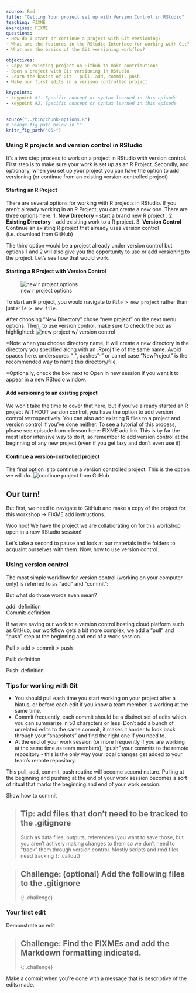 ```yaml
---
source: Rmd  
title: "Getting Your project set up with Version Control in RStudio"  
teaching: FIXME
exercises: FIXME
questions:
- How do I start or continue a project with Git versioning?
- What are the features in the RStudio Interface for working with Git?
- What are the basics of the Git versioning workflow?

objectives:
- Copy an existing project on Github to make contributions
- Open a project with Git versioning in RStudio
- Learn the basics of Git - pull, add, commit, push
- Make our first edits in a verison controlled project

keypoints:
- keypoint #1. Specific concept or syntax learned in this episode
- keypoint #2. Specific concept or syntax learned in this episode
---
```


```r
source("../bin/chunk-options.R")
# change fig path below in ""
knitr_fig_path("05-")
```


### Using R projects and version control in RStudio

It's a two step process to work on a project in RStudio with version control. First step is to make sure your work is set up as an R Project. Secondly, and optionally, when you set up your project you can have the option to add versioning (or continue from an existing version-controlled project). 

#### Starting an R Project

There are several options for working with R projects in RStudio. If you aren't already working in an R Project, you can create a new one. There are three options here:
1. **New Directory** - start a brand new R project .
2. **Existing Directory** - add exisiting work to a R project.
3. **Version Control** Continue an existing R project that already uses version control (i.e. download from GitHub)

The third option would be a project already under version control but options 1 and 2 will also give you the opportunity to use or add versioning to the project. Let's see how that would work. 

#### Starting a R Project with Version Control

![new r project options](../fig/05-new-project.PNG)

To start an R project, you would navigate to `File > new project` rather than just `File > new file`. 

After choosing "New Directory" chose "new project" on the next menu options. Then, to use version control, make sure to check the box as highlighted:
![new project w/ version control](../fig/05-brand-new-project.PNG)

*Note when you choose directory name, it will create a new directory in the directory you specified along with an .Rproj file of the same name. Avoid spaces here. underscores "_", dashes "-" or camel case "NewProject" is the recommended way to name this directory/file.

*Optionally, check the box next to Open in new session if you want it to appear in a new RStudio window. 

#### Add versioning to an existing project

We won't take the time to cover that here, but if you've already started an R project WITHOUT version control, you have the option to add version control retrospectively. You can also add existing R files to a project and version control if you've done neither. To see a tutorial of this process,  please see episode from x lesson here: FIXME add link
This is by far the most labor intensive way to do it, so remember to add version control at the beginning of any new project (even if you get lazy and don't even use it).

#### Continue a version-controlled project
The final option is to continue a version controlled project. This is the option we will do.
![continue project from GitHub](../fig/05-new-project-git-url.PNG)

## Our turn!

But first, we need to navigate to GitHub and make a copy of the project for this workshop -> FIXME add instructions. 


Woo hoo! We have the project we are collaborating on for this workshop open in a new RStudio session!

Let’s take a second to pause and look at our materials in the folders to acquaint ourselves with them.
Now, how to use version control. 

### Using version control

The most simple workflow for version control (working on your computer only)
is referred to as "add" and "commit": 

But what do those words even mean?

add: definition  
Commit: definition 


If we are saving our work to a version control hosting cloud platform such as GitHub, 
our workflow gets a bit more complex, we add a "pull" and "push" step at the beginning and end of a work session. 

Pull > add > commit > push


Pull: definition  
 
Push: definition  

### Tips for working with Git

- You should pull each time you start working on your project after a hiatus, or before each edit if you know a team member is working at the same time. 
- Commit frequently, each commit should be a distinct set of edits which you can summarize in 50 characters or less. Don’t add a bunch of unrelated edits to the same commit, it makes it harder to look back through your “snapshots” and find the right one if you need to. 
- At the end of your work session (or more frequently if you are working at the same time as team members), “push” your commits to the remote repository - this is the only way your local changes get added to your team’s remote repository.

This pull, add, commit, push routine will become second nature. Pulling at the beginning and pushing at the end of your work session becomes a sort of ritual that marks the beginning and end of your work session. 

Show how to commit

> ## Tip: add files that don’t need to be tracked to the .gitignore
> Such as data files, outputs, references (you want to save those, but you 
> aren’t actively making changes to them so we don’t need to “track” them through 
> version control. Mostly scripts and rmd files need tracking
{: .callout}

> ## Challenge: (optional) Add the following files to the .gitignore 
>
{: .challenge}

### Your first edit

Demonstrate an edit

> ## Challenge: Find the FIXMEs and add the Markdown formatting indicated. 
>
{: .challenge}

Make a commit when you’re done with a message that is descriptive of the edits made. 

